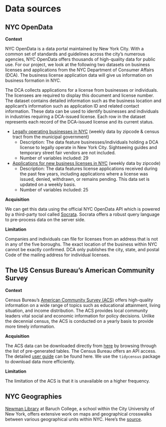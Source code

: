 # Data sources


## NYC OpenData

**Context** 

NYC OpenData is a data portal maintained by New York City. With a common set of standards and guidelines across the city's numerous agencies, NYC OpenData offers thousands of high-quality data for public use. For our project, we look at the following two datasets on business licenses and applications from the NYC Department of Consumer Affairs (DCA). The business license application data will give us information on business formation in NYC.

The DCA collects applications for a license from businesses or individuals. The licensees are required to display this document and license number. The dataset contains detailed information such as the business location and applicant's information such as application ID and related contact information. These data can be used to identify businesses and individuals in industries requiring a DCA-issued license. Each row in the dataset represents each record of the DCA-issued license and its current status.

- [Legally operating businesses in NYC](https://data.cityofnewyork.us/Business/Legally-Operating-Businesses/w7w3-xahh) (weekly data by zipcode & census tract from the municipal government)
    - Description: The data feature businesses/individuals holding a DCA license to legally operate in New York City. Sightseeing guides and temporary street fair vendors are not included.
    - Number of variables included: 29

- [Applications for new business licenses in NYC](https://data.cityofnewyork.us/Business/License-Applications/ptev-4hud) (weekly data by zipcode)
    - Description: The data features license applications received during the past few years, including applications where a license was issued, denied, withdrawn, or remains pending. This data set is updated on a weekly basis.
    - Number of variables included: 25

**Acquisition** 

We can get this data using the official NYC OpenData API which is powered by a third-party tool called [Socrata](https://dev.socrata.com/). Socrata offers a robust query language to pre-process data on the server side.

**Limitation**

Companies and individuals can file for licenses from an address that is not in any of the five boroughs. The exact location of the business within NYC cannot be exactly confirmed. DCA only publishes the city, state, and postal Code of the mailing address for individual licenses. 

## The US Census Bureau's American Community Survey

**Context** 

Census Bureau’s [American Community Survey (ACS)](https://www.census.gov/acs/www/data/data-tables-and-tools/subject-tables/) offers high-quality information on a wide range of topics such as educational attainment, living situation, and income distribution. The ACS provides local community leaders vital social and economic information for policy decisions. Unlike the decennial census, the ACS is conducted on a yearly basis to provide more timely information. 

**Acquisition** 

The ACS data can be downloaded directly from [here](https://www.census.gov/acs/www/data/data-tables-and-tools/subject-tables/) by browsing through the list of pre-generated tables. The Census Bureau offers an API access. The detailed [user guide](https://www.census.gov/content/dam/Census/data/developers/api-user-guide/api-guide.pdf) can be found here. We use the `tidycensus` package to download data more efficiently.

**Limitation**

The limitation of the ACS is that it is unavailable on a higher frequency. 

## NYC Geographies

[Newman Library](https://library.baruch.cuny.edu/) at Baruch College, a school within the City University of New York, offers extensive work on maps and geographical crosswalks between various geographical units within NYC. Here's the [source](https://www.baruch.cuny.edu/confluence/display/geoportal/NYC+Geographies).
